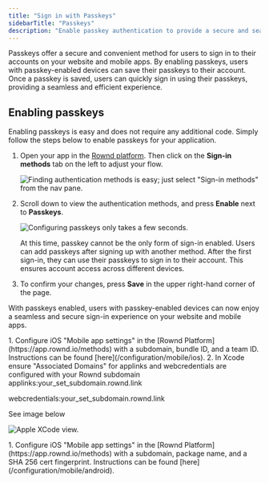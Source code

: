 ```yaml
---
title: "Sign in with Passkeys"
sidebarTitle: "Passkeys"
description: "Enable passkey authentication to provide a secure and seamless sign-in experience for users with passkey-enabled devices."
---
```


Passkeys offer a secure and convenient method for users to sign in to their accounts on your website and mobile apps. By enabling passkeys, users with passkey-enabled devices can save their passkeys to their account. Once a passkey is saved, users can quickly sign in using their passkeys, providing a seamless and efficient experience.

## Enabling passkeys
Enabling passkeys is easy and does not require any additional code. Simply follow the steps below to enable passkeys for your application.

1. Open your app in the [Rownd platform](https://app.rownd.io/applications). Then click on the **Sign-in methods** tab on the left to adjust your flow.

   ![Finding authentication methods is easy; just select "Sign-in methods" from the nav pane.](/images/sign-in-methods-1.png)

2. Scroll down to view the authentication methods, and press **Enable** next to **Passkeys**.

   ![Configuring passkeys only takes a few seconds.](/images/passkey-config.png)

   <Info>
     At this time, passkey cannot be the only form of sign-in enabled. Users can add passkeys after signing up with
     another method. After the first sign-in, they can use their passkeys to sign in to their account. This ensures
     account access across different devices.
   </Info>

3. To confirm your changes, press **Save** in the upper right-hand corner of the page.

With passkeys enabled, users with passkey-enabled devices can now enjoy a seamless and secure sign-in experience on your website and mobile apps.

<Tabs>
  <Tab title="iOS" value="ios">
   1. Configure iOS "Mobile app settings" in the [Rownd Platform](https://app.rownd.io/methods) with a subdomain, bundle ID, and a team ID. Instructions can be found [here](/configuration/mobile/ios).
   2. In Xcode ensure "Associated Domains" for applinks and webcredentials are configured with your Rownd subdomain
   <Info>
applinks:your_set_subdomain.rownd.link

webcredentials:your_set_subdomain.rownd.link

See image below
   </Info>

![Apple XCode view.](/images/applinks.png)

  </Tab>
  <Tab title="Android" value="android">
   1. Configure iOS "Mobile app settings" in the [Rownd Platform](https://app.rownd.io/methods) with a subdomain, package name, and a SHA 256 cert fingerprint. Instructions can be found [here](/configuration/mobile/android).
  </Tab>
</Tabs>
